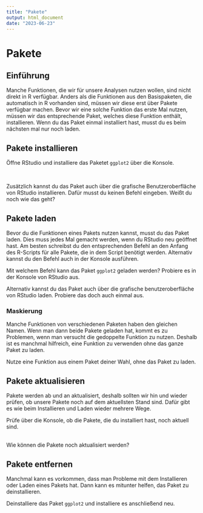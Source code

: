 ```yaml
---
title: "Pakete"
output: html_document
date: "2023-06-23"
---
```

# Pakete

## Einführung

Manche Funktionen, die wir für unsere Analysen nutzen wollen, sind nicht direkt in R verfügbar. Anders als die Funktionen 
aus den Basispaketen, die automatisch in R vorhanden sind, müssen wir diese erst über Pakete verfügbar machen.
Bevor wir eine solche Funktion das erste Mal nutzen, müssen wir das entsprechende Paket, welches diese Funktion 
enthält, installieren. Wenn du das Paket einmal installiert hast, musst du es beim nächsten mal nur noch laden.

## Pakete installieren

Öffne RStudio und installiere das Paketet `ggplot2` über die Konsole.


<br>

Zusätzlich kannst du das Paket auch über die grafische Benutzeroberfläche von RStudio installieren. Dafür musst du keinen
Befehl eingeben. Weißt du noch wie das geht?



## Pakete laden

Bevor du die Funktionen eines Pakets nutzen kannst, musst du das Paket laden. Dies muss jedes Mal gemacht werden, wenn du
RStudio neu geöffnet hast. Am besten schreibst du den entsprechenden Befehl an den Anfang des R-Scripts für alle Pakete,
die in dem Script benötigt werden. Alternativ kannst du den Befehl auch in der Konsole ausführen.

Mit welchem Befehl kann das Paket `ggplot2` geladen werden? Probiere es in der Konsole von RStudio aus.


Alternativ kannst du das Paket auch über die grafische benutzeroberfläche von RStudio laden. Probiere das doch auch 
einmal aus.


### Maskierung

Manche Funktionen von verschiedenen Paketen haben den gleichen Namen. Wenn man dann beide Pakete geladen hat, kommt es zu
Problemen, wenn man versucht die gedoppelte Funktion zu nutzen. Deshalb ist es manchmal hilfreich, eine Funktion zu 
verwenden ohne das ganze Paket zu laden. 

Nutze eine Funktion aus einem Paket deiner Wahl, ohne das Paket zu laden.


## Pakete aktualisieren

Pakete werden ab und an aktualisiert, deshalb sollten wir hin und wieder prüfen, ob unsere Pakete noch auf dem
aktuellsten Stand sind. Dafür gibt es wie beim Installieren und Laden wieder mehrere Wege.

Prüfe über die Konsole, ob die Pakete, die du installiert hast, noch aktuell sind.


\
Wie können die Pakete noch aktualisiert werden?


## Pakete entfernen

Manchmal kann es vorkommen, dass man Probleme mit dem Installieren oder Laden eines Pakets hat. Dann kann es mitunter helfen, das Paket zu deinstallieren.

Deinstalliere das Paket `ggplot2` und installiere es anschließend neu.

